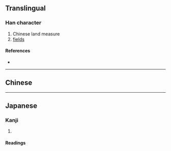 {{also|畝}}
{{character info}}
==Translingual==

===Han character===
{{Han char|rn=102|rad=田|as=04|sn=9|four=|canj=YWI|ids=⿰亩厶}}

# Chinese land measure
# [[fields]]

====References====
* {{Han ref|kx=0760.060|dkj=21763|dj=1170.020|hdz=42534.100|uh=7546|ud=30022}}

----

==Chinese==
{{zh-see|畝|v}}

----

==Japanese==

===Kanji===
{{ja-kanji|grade=|rs=田04}}

# {{rfdef|ja|sort=田04}}

====Readings====
{{ja-readings
|goon=む, も
|kanon=ぼう
|kanyoon=ほ
|kun=うね-, せ-
}}